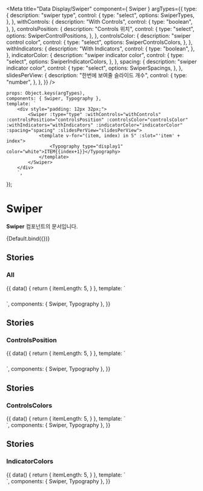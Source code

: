 
<Meta
    title="Data Display/Swiper"
    component={ Swiper }
    argTypes={{
        type: {
            description: "swiper type",
            control: {
                type: "select",
                options: SwiperTypes,
            },
        },
        withControls: {
            description: "With Controls",
            control: {
                type: "boolean",
            },
        },
        controlsPosition: {
            description: "Controls 위치",
            control: {
                type: "select",
                options: SwiperControlPositions,
            },
        },
        controlsColor: {
            description: "swiper control color",
            control: {
                type: "select",
                options: SwiperControlsColors,
            },
        },
        withIndicators: {
            description: "With Indicators",
            control: {
                type: "boolean",
            },
        },
        indicatorColor: {
            description: "swiper indicator color",
            control: {
                type: "select",
                options: SwiperIndicatorColors,
            },
        },
        spacing: {
            description: "swiper indicator color",
            control: {
                type: "select",
                options: SwiperSpacings,
            },
        },
        slidesPerView: {
            description: "한번에 보여줄 슬라이드 개수",
            control: {
                type: "number",
            },
        },
    }}
/>

    props: Object.keys(argTypes),
    components: { Swiper, Typography },
    template: `
        <div style="padding: 12px 32px;">
            <Swiper :type="type" :withControls="withControls" :controlsPosition="controlsPosition" :controlsColor="controlsColor" :withIndicators="withIndicators" :indicatorColor="indicatorColor" :spacing="spacing" :slidesPerView="slidesPerView">
                <template v-for="(item, index) in 5" :slot="'item' + index">
                    <Typography type="display1" color="white">ITEM{{index+1}}</Typography>
                </template>
            </Swiper>
        </div>
        `,
});

# Swiper

**Swiper** 컴포넌트의 문서입니다.

<Story name="Default" height="100px">
    {Default.bind({})}
</Story>

<ArgsTable story="Default" />


## Stories
### All
<Canvas>
    <Story name="All" height="100px">
        {{
            data() {
                return {
                    itemLength: 5,
                }
            },
            template: `
                    <div style="padding: 12px 24px;">
                    <Swiper :withControls="true" controlsColor="dark" indicatorColor="light">
                        <template v-for="(item, index) in itemLength" :slot="'item' + index">
                            <Typography type="display1" color="white">ITEM{{index+1}}</Typography>
                        </template>
                    </Swiper>
                    </div>`,
            components: { Swiper, Typography },
        }}
    </Story>
</Canvas>

## Stories
### ControlsPosition
<Canvas>
    <Story name="ControlsPosition" height="100px">
        {{
            data() {
                return {
                    itemLength: 5,
                }
            },
            template: `
                <div style="padding: 12px 32px">
                    <Swiper controlsColor="dark" controlsPosition="inside" withControls style="margin-bottom: 100px;">
                        <template v-for="(item, index) in itemLength" :slot="'item' + index">
                            <Typography type="display1" color="white">ITEM{{index+1}}</Typography>
                        </template>
                    </Swiper>
                   <Swiper controlsColor="dark" controlsPosition="outside" withControls style="margin-bottom: 100px;">
                        <template v-for="(item, index) in itemLength" :slot="'item' + index">
                            <Typography type="display1" color="white">ITEM{{index+1}}</Typography>
                        </template>
                    </Swiper>
                    <Swiper controlsColor="dark" controlsPosition="top" withControls>
                        <template v-for="(item, index) in itemLength" :slot="'item' + index">
                            <Typography type="display1" color="white">ITEM{{index+1}}</Typography>
                        </template>
                    </Swiper>
                </div>`,
            components: { Swiper, Typography },
        }}
    </Story>
</Canvas>

## Stories
### ControlsColors
<Canvas>
    <Story name="ControlsColors" height="100px">
        {{
            data() {
                return {
                    itemLength: 5,
                }
            },
            template: `
                <div>
                    <Swiper controlsColor="light" withControls style="margin-bottom: 100px;">
                        <template v-for="(item, index) in itemLength" :slot="'item' + index">
                            <Typography type="display1" color="white">ITEM{{index+1}}</Typography>
                        </template>
                    </Swiper>
                   <Swiper controlsColor="dark" withControls>
                        <template v-for="(item, index) in itemLength" :slot="'item' + index">
                            <Typography type="display1" color="white">ITEM{{index+1}}</Typography>
                        </template>
                    </Swiper>
                </div>`,
            components: { Swiper, Typography },
        }}
    </Story>
</Canvas>

## Stories
### IndicatorColors
<Canvas>
    <Story name="IndicatorColors" height="100px">
        {{
            data() {
                return {
                    itemLength: 5,
                }
            },
            template: `
                <div>
                    <Swiper indicatorColor="light" style="margin-bottom: 10px;">
                        <template v-for="(item, index) in itemLength" :slot="'item' + index">
                            <Typography type="display1" color="white">ITEM{{index+1}}</Typography>
                        </template>
                    </Swiper>
                   <Swiper indicatorColor="dark">
                        <template v-for="(item, index) in itemLength" :slot="'item' + index">
                            <Typography type="display1" color="white">ITEM{{index+1}}</Typography>
                        </template>
                    </Swiper>
                </div>`,
            components: { Swiper, Typography },
        }}
    </Story>
</Canvas>

